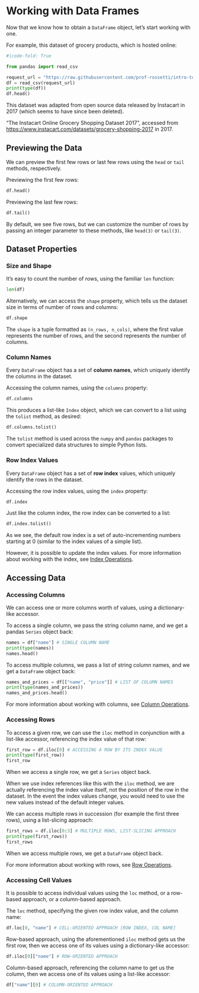 
# Working with Data Frames

Now that we know how to obtain a `DataFrame` object, let's start working with one.

For example, this dataset of grocery products, which is hosted online:

```python
#|code-fold: True

from pandas import read_csv

request_url = "https://raw.githubusercontent.com/prof-rossetti/intro-to-python/main/data/products.csv"
df = read_csv(request_url)
print(type(df))
df.head()
```

:::{.callout-note title="Data Source"}
This dataset was adapted from open source data released by Instacart in 2017 (which seems to have since been deleted).

"The Instacart Online Grocery Shopping Dataset 2017", accessed from <https://www.instacart.com/datasets/grocery-shopping-2017> in 2017.
:::


## Previewing the Data

We can preview the first few rows or last few rows using the `head` or `tail` methods, respectively.

Previewing the first few rows:

```python
df.head()
```

Previewing the last few rows:

```python
df.tail()
```

By default, we see five rows, but we can customize the number of rows by passing an integer parameter to these methods, like `head(3)` or `tail(3)`.

## Dataset Properties

### Size and Shape

It's easy to count the number of rows, using the familiar `len` function:

```python
len(df)
```


Alternatively, we can access the `shape` property, which tells us the dataset size in terms of number of rows and columns:

```python
df.shape
```

:::{.callout-note}
The `shape` is a tuple formatted as `(n_rows, n_cols)`, where the first value represents the number of rows, and the second represents the number of columns.
:::

### Column Names

Every `DataFrame` object has a set of **column names**, which uniquely identify the columns in the dataset.

Accessing the column names, using the `columns` property:

```python
df.columns
```

This produces a list-like `Index` object, which we can convert to a list using the `tolist` method, as desired:

```python
df.columns.tolist()
```

:::{.callout-note title="FYI"}
The `tolist` method is used across the `numpy` and `pandas` packages to convert specialized data structures to simple Python lists.
:::


### Row Index Values

Every `DataFrame` object has a set of **row index** values, which uniquely identify the rows in the dataset.

Accessing the row index values, using the `index` property:

```python
df.index
```

Just like the column index, the row index can be converted to a list:

```python
df.index.tolist()
```

As we see, the default row index is a set of auto-incrementing numbers starting at 0 (similar to the index values of a simple list).

However, it is possible to update the index values. For more information about working with the index, see [Index Operations](./index-operations.qmd).


## Accessing Data

### Accessing Columns

We can access one or more columns worth of values, using a dictionary-like accessor.

To access a single column, we pass the string column name, and we get a pandas `Series` object back:

```python
names = df["name"] # SINGLE COLUMN NAME
print(type(names))
names.head()
```

To access multiple columns, we pass a list of string column names, and we get a `DataFrame` object back:

```python
names_and_prices = df[["name", "price"]] # LIST OF COLUMN NAMES
print(type(names_and_prices))
names_and_prices.head()
```

For more information about working with columns, see [Column Operations](./column-operations.qmd).


### Accessing Rows

To access a given row, we can use the `iloc` method in conjunction with a list-like accessor, referencing the index value of that row:

```python
first_row = df.iloc[0] # ACCESSING A ROW BY ITS INDEX VALUE
print(type(first_row))
first_row
```

When we access a single row, we get a `Series` object back.

:::{.callout-note}
When we use index references like this with the `iloc` method, we are actually referencing the index value itself, not the position of the row in the dataset. In the event the index values change, you would need to use the new values instead of the default integer values.
:::

We can access multiple rows in succession (for example the first three rows), using a list-slicing approach:

```python
first_rows = df.iloc[0:3] # MULTIPLE ROWS, LIST-SLICING APPROACH
print(type(first_rows))
first_rows
```

When we access multiple rows, we get a `DataFrame` object back.

For more information about working with rows, see [Row Operations](./row-operations.qmd).

### Accessing Cell Values

It is possible to access individual values using the `loc` method, or a row-based approach, or a column-based approach.


The `loc` method, specifying the given row index value, and the column name:

```python
df.loc[0, "name"] # CELL-ORIENTED APPROACH [ROW INDEX, COL NAME]
```

Row-based approach, using the aforementioned `iloc` method gets us the first row, then we access one of its values using a dictionary-like accessor:

```python
df.iloc[0]["name"] # ROW-ORIENTED APPROACH
```

Column-based approach, referencing the column name to get us the column, then we access one of its values using a list-like accessor:

```python
df["name"][0] # COLUMN-ORIENTED APPROACH
```
